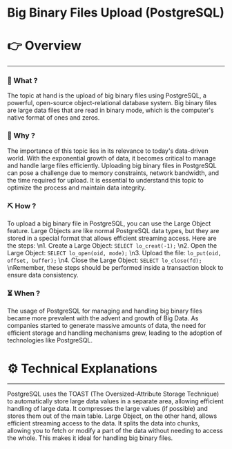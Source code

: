 # Big Binary Files Upload (PostgreSQL)


# 👉 Overview

---

### 👀 What ?

The topic at hand is the upload of big binary files using PostgreSQL, a powerful, open-source object-relational database system. Big binary files are large data files that are read in binary mode, which is the computer's native format of ones and zeros.


### 🧐 Why ?

The importance of this topic lies in its relevance to today's data-driven world. With the exponential growth of data, it becomes critical to manage and handle large files efficiently. Uploading big binary files in PostgreSQL can pose a challenge due to memory constraints, network bandwidth, and the time required for upload. It is essential to understand this topic to optimize the process and maintain data integrity.


### ⛏️ How ?

To upload a big binary file in PostgreSQL, you can use the Large Object feature. Large Objects are like normal PostgreSQL data types, but they are stored in a special format that allows efficient streaming access. Here are the steps: \n1. Create a Large Object: `SELECT lo_creat(-1);` \n2. Open the Large Object: `SELECT lo_open(oid, mode);` \n3. Upload the file: `lo_put(oid, offset, buffer);` \n4. Close the Large Object: `SELECT lo_close(fd);` \nRemember, these steps should be performed inside a transaction block to ensure data consistency.


### ⏳ When ?

The usage of PostgreSQL for managing and handling big binary files became more prevalent with the advent and growth of Big Data. As companies started to generate massive amounts of data, the need for efficient storage and handling mechanisms grew, leading to the adoption of technologies like PostgreSQL.


# ⚙️ Technical Explanations

---

PostgreSQL uses the TOAST (The Oversized-Attribute Storage Technique) to automatically store large data values in a separate area, allowing efficient handling of large data. It compresses the large values (if possible) and stores them out of the main table. Large Object, on the other hand, allows efficient streaming access to the data. It splits the data into chunks, allowing you to fetch or modify a part of the data without needing to access the whole. This makes it ideal for handling big binary files.
